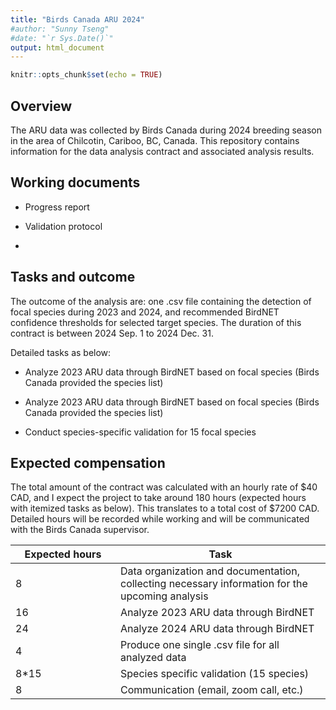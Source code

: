 ```yaml
---
title: "Birds Canada ARU 2024"
#author: "Sunny Tseng"
#date: "`r Sys.Date()`"
output: html_document
---
```


```r
knitr::opts_chunk$set(echo = TRUE)
```

## Overview

The ARU data was collected by Birds Canada during 2024 breeding season in the area of Chilcotin, Cariboo, BC, Canada. This repository contains information for the data analysis contract and associated analysis results.

## Working documents

-   Progress report

-   Validation protocol

-   

## Tasks and outcome

The outcome of the analysis are: one .csv file containing the detection of focal species during 2023 and 2024, and recommended BirdNET confidence thresholds for selected target species. The duration of this contract is between 2024 Sep. 1 to 2024 Dec. 31.

Detailed tasks as below:

-   Analyze 2023 ARU data through BirdNET based on focal species (Birds Canada provided the species list)

-   Analyze 2023 ARU data through BirdNET based on focal species (Birds Canada provided the species list)

-   Conduct species-specific validation for 15 focal species

## Expected compensation

The total amount of the contract was calculated with an hourly rate of \$40 CAD, and I expect the project to take around 180 hours (expected hours with itemized tasks as below). This translates to a total cost of \$7200 CAD. Detailed hours will be recorded while working and will be communicated with the Birds Canada supervisor.

| Expected hours | Task |
|------------------------|-----------------------------------------------|
| 8 | Data organization and documentation, collecting necessary information for the upcoming analysis |
| 16 | Analyze 2023 ARU data through BirdNET |
| 24 | Analyze 2024 ARU data through BirdNET |
| 4 | Produce one single .csv file for all analyzed data |
| 8\*15 | Species specific validation (15 species) |
| 8 | Communication (email, zoom call, etc.) |
